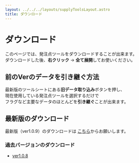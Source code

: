 ```yaml
---
layout: ../../../layouts/supplyToolsLayout.astro
title: ダウンロード
---
```


# ダウンロード
このページでは、発注点ツールをダウンロードすることが出来ます。  
ダウンロードした後、**右クリック** → **全て展開**してお使いください。

## 前のVerのデータを引き継ぐ方法
最新版のツールシートにある**旧データ取り込み**ボタンを押し、  
現在使用している発注点ツールを選択するだけで  
フラグなど主要なデータのほとんどを**引き継ぐ**ことが出来ます。

## 最新版のダウンロード
最新版（ver1.0.9）のダウンロードは
<a href="../../../../document_for_supply_tool_by_astro/v1.0.9.zip" download="発注点ツール_ver1.0.9.zip">こちら</a>からお願いします。  

### 過去バージョンのダウンロード
 - <a href="../../../../document_for_supply_tool_by_astro/v1.0.8.zip" download="発注点ツール_ver1.0.8.zip">ver1.0.8</a>